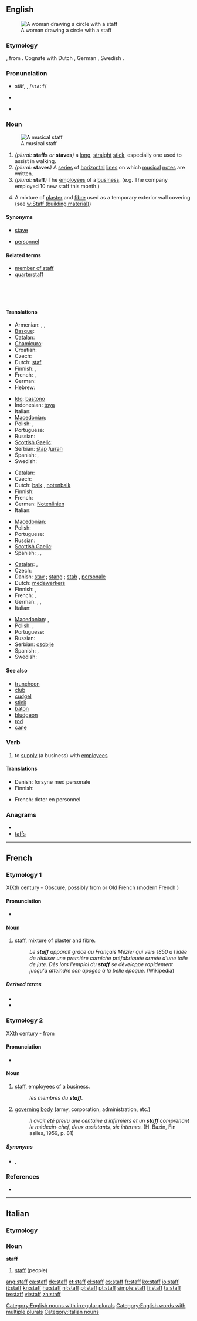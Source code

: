{{also|Staff}}
==English==
{{wikipedia}}
[[File:John William Waterhouse - Magic Circle.JPG|thumb|A woman drawing a circle with a staff]]

===Etymology===
{{etyl|ang}} {{term|stæf}}, from {{proto|Germanic|staƀoz}}.  Cognate with Dutch {{term|staf}}, German {{term|Stab}}, Swedish {{term|stav}}.

===Pronunciation===
* {{a|RP}} stäf, {{IPA|/stɑːf/}}, /<tt>stA:f</tt>/
*: {{rhymes|ɑːf}}
* {{a|North America}} {{IPA|/ˈstæf/}}
* {{audio|En-us-staff.ogg|Audio (US)}}
*: {{rhymes|æf}}

===Noun===
{{en-noun|s|pl2=staves|-}}
[[Image:Music-staff.png|thumb|right|A musical staff]]

# ''(plural:'' '''staffs''' ''or'' '''staves''''')''  a [[long]], [[straight]] [[stick]], especially one used to assist in walking.
# ''(plural:'' '''staves''''')'' {{music}} A [[series]] of [[horizontal]] [[line]]s on which [[music]]al [[note]]s are written.
# ''(plural:'' '''staff''''')'' The [[employee]]s of a [[business]]. (e.g. The company employed 10 new staff this month.)
# {{uncountable}} A mixture of [[plaster]] and [[fibre]] used as a temporary exterior wall covering (see [[w:Staff (building material)]])

====Synonyms====
* {{sense|music}} [[stave]]
* {{sense|employees}} [[personnel]]

====Related terms====
* [[member of staff]]
* [[quarterstaff]]

<br><br><br>

====Translations====
{{trans-top|long, straight stick}}
* Armenian: {{t|hy|ցուպ|tr=c’up}},  {{t|hy|ձեռնափայտ|tr=jeṙnap’ayt}},  {{t-|hy|գավազան|tr=gavazan}}
* [[Basque]]: {{t-|eu|haga|xs=Basque}}
* [[Catalan]]: {{t-|ca|bastó|m}}
* [[Chamicuro]]: {{tø|ccc|chaskolo}}
* Croatian: {{t-|hr|štap|m}}
* Czech: {{t+|cs|hůl|f}}
* Dutch: [[:nl:staf|staf]] {{m}}
* Finnish: {{t+|fi|sauva}}, {{t-|fi|salko}}
* French: {{t+|fr|staff|m}}, {{t+|fr|canne|f}}
* German: {{t+|de|Stab|m}}
* Hebrew: {{t-|he|מקל|m|alt=מַקֵּל}}
{{trans-mid}}
* [[Ido]]: [[bastono]]
* Indonesian: [[toya]]
* Italian: {{t+|it|bastone|m}}
* [[Macedonian]]: {{t-|mk|стап|m|tr=stap}}
* Polish: {{t+|pl|laska|f}},  {{t+|pl|kij|m}}
* Portuguese: {{t+|pt|bengala|f}}
* Russian: {{t+|ru|посох|m|tr=pósox}}
* [[Scottish Gaelic]]: {{t-|gd|bata|m|xs=Scottish Gaelic}}
* Serbian: [[štap]] {{m}}/[[штап]] {{m}}
* Spanish: {{t+|es|bastón|m}}, {{t+|es|báculo|m}}
* Swedish: {{t|sv|stav|c}}
{{trans-bottom}}

{{trans-top|series of horizontal lines}}
* [[Catalan]]: {{t-|ca|pentagrama|m}}
* Czech: {{t-|cs|osnova|f}}
* Dutch: [[balk]] {{m}}, [[notenbalk]] {{m}}
* Finnish: {{t-|fi|nuottiviivasto}}
* French: {{t+|fr|portée|f}}
* German: [[Notenlinien]] {{f|p}}
* Italian: {{t-|it|pentagramma|m}}
{{trans-mid}}
* [[Macedonian]]: {{t|mk|петолиние|n|tr=petolínie}}
* Polish: {{t|pl|pięciolinia|f}}
* Portuguese: {{t+|pt|pauta|f}}
* Russian: {{t|ru|нотный стан|m|tr=nótnyj stan}}
* [[Scottish Gaelic]]: {{t-|gd|cliabh|m|xs=Scottish Gaelic}}
* Spanish: {{t-|es|varas|f|p}},  {{t-|es|pauta|f}}, {{t+|es|pentagrama|f}}
{{trans-bottom}}

{{trans-top|employees of a business}}
* [[Catalan]]: {{t+|ca|staff|m}}, {{t-|ca|plantilla|f}}
* Czech: {{t-|cs|personál|m}}
* Danish: [[stav]] {{c}}; [[stang]] {{c}}; [[stab]] {{c}}, [[personale]] {{n}}
* Dutch: [[:nl:medewerkers|medewerkers]] {{m|p}}
* Finnish: {{t-|fi|henkilöstö}}, {{t-|fi|henkilökunta}}
* French: {{t+|fr|personnel|m}}, {{t+|fr|staff|m}}
* German: {{t+|de|Belegschaft|f}}, {{t+|de|Personal|n}},  {{t+|de|Stab|m}}
* Italian: {{t+|it|personale|m}}
{{trans-mid}}
* [[Macedonian]]: {{t-|mk|персонал|m|tr=personál}},  {{t|mk|кадар|m|tr=kádar}}
* Polish: {{t-|pl|personel|m}},  {{t|pl|pracownicy|p}}
* Portuguese: {{t+|pt|pessoal|m}}
* Russian: {{t+|ru|персонал|m|tr=personál}}
* Serbian: [[osoblje]] {{n}}
* Spanish: {{t+|es|personal|m}}, {{t-|es|equipo|m}}
* Swedish: {{t+|sv|personal|c}}
{{trans-bottom}}

====See also====
* [[truncheon]]
* [[club]]
* [[cudgel]]
* [[stick]]
* [[baton]]
* [[bludgeon]]
* [[rod]]
* [[cane]]

===Verb===
{{en-verb}}

# {{transitive}} to [[supply]] (a business) with [[employee]]s

====Translations====
{{trans-top|to supply with employees}}
* Danish: forsyne med personale
* Finnish: {{t+|fi|miehittää}}
{{trans-mid}}
* French: doter en personnel
{{trans-bottom}}

===Anagrams===
* {{alphagram|affst}}
* [[taffs#English|taffs]]

[[Category:English nouns with irregular plurals]]
[[Category:English words with multiple plurals]]

----

==French==
{{wikipedia|lang=fr}}

===Etymology 1===
XIXth century - Obscure, possibly from {{etyl|de|fr}} {{term|staffieren|lang=de}} or Old French {{term|estofer|lang=fro}} (modern French {{term|étoffer|lang=fr}})

====Pronunciation====
* {{IPA|/staf/|lang=fr}}

====Noun====
{{fr-noun|m|plural=staffs}}

# [[#English|staff]], mixture of plaster and fibre.
#: ''Le '''staff''' apparaît grâce au Français Mézier qui vers 1850 a l'idée de réaliser une première corniche préfabriquée armée d'une toile de jute. Dès lors l'emploi du '''staff''' se développe rapidement jusqu'à atteindre son apogée à la belle époque.'' (Wikipédia)

=====Derived terms=====
* {{l|fr|staffer}}
* {{l|fr|staffeur}}

===Etymology 2===
XXth century - from {{etyl|en|fr}} {{term|staff|lang=en}}

====Pronunciation====
* {{IPA|/staf/|lang=fr}}

====Noun====
{{fr-noun|m}}

# [[#English|staff]], employees of a business.
#: ''les membres du '''staff'''.''
# [[governing]] [[body]] (army, corporation, administration, etc.)
#: ''Il avait été prévu une centaine d'infirmiers et un '''staff''' comprenant le médecin-chef, deux assistants, six internes.'' (H. Bazin, Fin asiles, 1959, p. 81)

=====Synonyms=====
* {{l|fr|équipe}}, {{l|fr|personnel}}

===References===
* {{R:TLFi}}

----

==Italian==

===Etymology===
{{etyl|en|it}}

===Noun===
'''staff''' {{m|inv}}

# [[#English|staff]] (people)

[[Category:Italian nouns]]

[[ang:staff]]
[[ca:staff]]
[[de:staff]]
[[et:staff]]
[[el:staff]]
[[es:staff]]
[[fr:staff]]
[[ko:staff]]
[[io:staff]]
[[it:staff]]
[[kn:staff]]
[[hu:staff]]
[[nl:staff]]
[[pl:staff]]
[[pt:staff]]
[[simple:staff]]
[[fi:staff]]
[[ta:staff]]
[[te:staff]]
[[vi:staff]]
[[zh:staff]]